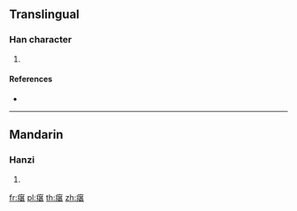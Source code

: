 {{character info/new}}
==Translingual==

===Han character===
{{Han char|rn=104|rad=疒|as=09|sn=14|four=|canj=KTMV}}

# {{defn|Han|sort=疒09}}

====References====
* {{Han ref|kx=0776.270|dkj=22329|dj=1187.050|hdz=42683.030|uh=760E|ud=30222}}

----

==Mandarin==

===Hanzi===
{{cmn-hanzi|pin=[[shèn]] ([[shen4]]), [[xiā]] ([[xia1]]), [[xiá]] ([[xia2]])|wg=shen<sup>4</sup>, hsia<sup>1</sup>, hsia<sup>2</sup>}}

# {{defn|lang=cmn|sort=疒09}}

[[fr:瘎]]
[[pl:瘎]]
[[th:瘎]]
[[zh:瘎]]